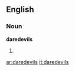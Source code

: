 ==English==

===Noun===
'''daredevils'''

# {{plural of|[[daredevil]]}}

[[ar:daredevils]]
[[it:daredevils]]